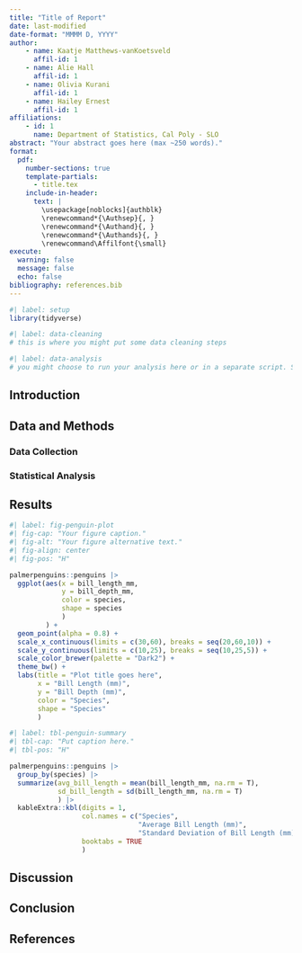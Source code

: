 ```yaml
---
title: "Title of Report"
date: last-modified
date-format: "MMMM D, YYYY"
author: 
    - name: Kaatje Matthews-vanKoetsveld
      affil-id: 1
    - name: Alie Hall
      affil-id: 1
    - name: Olivia Kurani
      affil-id: 1
    - name: Hailey Ernest
      affil-id: 1
affiliations:
    - id: 1
      name: Department of Statistics, Cal Poly - SLO
abstract: "Your abstract goes here (max ~250 words)."
format: 
  pdf:
    number-sections: true
    template-partials: 
      - title.tex
    include-in-header:
      text: |
        \usepackage[noblocks]{authblk}
        \renewcommand*{\Authsep}{, }
        \renewcommand*{\Authand}{, }
        \renewcommand*{\Authands}{, }
        \renewcommand\Affilfont{\small}
execute: 
  warning: false
  message: false
  echo: false
bibliography: references.bib
---
```


```r
#| label: setup
library(tidyverse)
```

```r
#| label: data-cleaning
# this is where you might put some data cleaning steps
```

```r
#| label: data-analysis
# you might choose to run your analysis here or in a separate script. Save your output for later.
```

## Introduction {#intro}

## Data and Methods

### Data Collection

### Statistical Analysis

## Results {#results}


```r
#| label: fig-penguin-plot
#| fig-cap: "Your figure caption."
#| fig-alt: "Your figure alternative text."
#| fig-align: center
#| fig-pos: "H"

palmerpenguins::penguins |> 
  ggplot(aes(x = bill_length_mm,
             y = bill_depth_mm,
             color = species,
             shape = species
             )
         ) +
  geom_point(alpha = 0.8) +
  scale_x_continuous(limits = c(30,60), breaks = seq(20,60,10)) +
  scale_y_continuous(limits = c(10,25), breaks = seq(10,25,5)) +
  scale_color_brewer(palette = "Dark2") +
  theme_bw() +
  labs(title = "Plot title goes here",
       x = "Bill Length (mm)",
       y = "Bill Depth (mm)",
       color = "Species",
       shape = "Species"
       )
```

```r
#| label: tbl-penguin-summary
#| tbl-cap: "Put caption here."
#| tbl-pos: "H"

palmerpenguins::penguins |> 
  group_by(species) |> 
  summarize(avg_bill_length = mean(bill_length_mm, na.rm = T),
            sd_bill_length = sd(bill_length_mm, na.rm = T)
            ) |> 
  kableExtra::kbl(digits = 1,
                  col.names = c("Species", 
                                "Average Bill Length (mm)",
                                "Standard Deviation of Bill Length (mm)"),
                  booktabs = TRUE
                  )
```

## Discussion {#discussion}

## Conclusion {#conclusion}

## References {.unnumbered}
